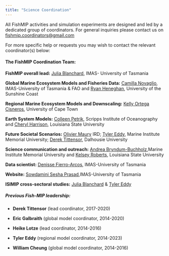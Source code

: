 ```yaml
---
title: "Science Coordination"
---
```


All FishMIP activities and simulation experiments are designed and led by a dedicated group of coordinators. For general inquiries please contact us on [fishmip.coordinators\@gmail.com](mailto:fishmip.coordinators@gmail.com){.email-link}

For more specific help or requests you may wish to contact the relevant coordinator(s) below:

#### **The FishMIP Coordination Team:**

**FishMIP overall lead:** [Julia Blanchard](mailto:julia.blanchard@utas.edu.au){.email-link}, IMAS- University of Tasmania

**Global Marine Ecosystem Models and Fisheries Data:** [Camilla Novaglio](mailto:camilla.novaglio@utas.edu.au){.email-link}, IMAS-University of Tasmania & FAO and [Ryan Heneghan](mailto:ryan.heneghan@gmail.com){.email-link}, University of the Sunshine Coast

**Regional Marine Ecosystem Models and Downscaling:** [Kelly Ortega Cisneros](mailto:kelly.ortegacisneros@uct.ac.za){.email-link}, University of Cape Town

**Earth System Models:** [Colleen Petrik](mailto:colleenpetrik@gmail.com){.email-link}, Scripps Institute of Oceanography and [Cheryl Harrison](mailto:chsharrison@gmail.com){.email-link}, Louisiana State University

**Future Societal Scenarios:** [Olivier Maury](mailto:olivier.maury@ird.fr){.email-link} IRD; [Tyler Eddy](mailto:Tyler.Eddy@mi.mun.ca){.email-link}, Marine Institute Memorial University; [Derek Tittensor](mailto:derek.tittensor@dal.ca){.email-link}, Dalhousie University

**Science communication and outreach:** [Andrea Bryndum-Buchholz](mailto:andrea.buchholz@mi.mun.ca){.email-link},Marine Institute Memorial University and [Kelsey Roberts](mailto:kroberts3@lsu.edu){.email-link}, Louisiana State University

**Data scientist:** [Denisse Fierro-Arcos](mailto:lilian.fierroarcos@utas.edu.au){.email-link}, IMAS-University of Tasmania

**Website:** [Sowdamini Sesha Prasad](mailto:sowdamini.seshaprasad@utas.edu.au){.email-link},IMAS-University of Tasmania

**ISIMIP cross-sectoral studies:** [Julia Blanchard](mailto:julia.blanchard@utas.edu.au){.email-link} & [Tyler Eddy](mailto:Tyler.Eddy@mi.mun.ca){.email-link}

##### Previous Fish-MIP leadership:

-   **Derek Tittensor** (lead coordinator, 2017-2020)

-   **Eric Galbraith** (global model coordinator, 2014-2020)

-   **Heike Lotze** (lead coordinator, 2014-2016)

-   **Tyler Eddy** (regional model coordinator, 2014-2023)

-   **William Cheung** (global model coordinator, 2014-2016)
